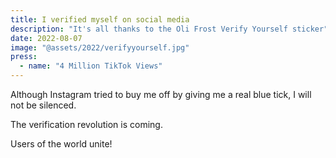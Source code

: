 ```yaml
---
title: I verified myself on social media
description: "It's all thanks to the Oli Frost Verify Yourself sticker"
date: 2022-08-07
image: "@assets/2022/verifyyourself.jpg"
press:  
  - name: "4 Million TikTok Views"
---
```


Although Instagram tried to buy me off by giving me a real blue tick, I will not be silenced.

The verification revolution is coming.

Users of the world unite!

<YouTubeShort id="sCAupo2b310" />